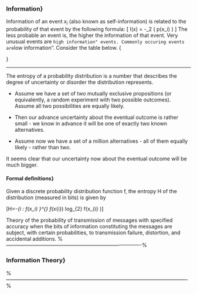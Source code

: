 


### Information}

Information of an event $x_i$ (also known as self-information) is related to the probability of that event by the following formula:
\[  I(x) = -\mbox{log}_2 \left( p(x_i) \right) \]
The less probable an event is, the higher the information of that event. Very unusual events are ``high information" events. Commonly occuring events are ``low information". Consider the table below.
{

\begin{center}
\begin{tabular}{|r|r|}
\hline $p(x_i)$	&	$I(x_i)$	<br> \hline
0.00001	&	16.609640000	<br> \hline
0.0001	&	13.287712000	<br> \hline
0.001	&	9.965784000	<br> \hline
0.01	&	6.643856000	<br> \hline
0.1	&	3.321928000	<br> \hline
0.2	&	2.321928000	<br> \hline
0.4	&	1.321928100	<br> \hline
0.5	&	1.000000000	<br> \hline
0.6	&	0.736965600	<br> \hline
0.7	&	0.514573200	<br> \hline
0.8	&	0.321928090	<br> \hline
0.9	&	0.152003090	<br> \hline
0.95	&	0.074000580	<br> \hline
0.99	&	0.014499570	<br> \hline
0.99999	&	0.000014427	<br> \hline
0.9999999	&	0.000000144	<br> \hline
\end{tabular} 
\end{center}
}



----------------------------------------------
\subsection*{Entropy}

The entropy of a probability distribution is a number that describes the degree of uncertainty or disorder the distribution represents.



*  Assume we have a set of two mutually exclusive propositions (or equivalently, a random experiment with two possible outcomes). Assume all two possibilities are equally likely.

*  Then our advance uncertainty about the eventual outcome is rather small - we know in advance it will be one of exactly two known alternatives.

*  Assume now we have a set of a million alternatives - all of them equally likely - rather than two.

It seems clear that our uncertainty now about the eventual outcome will be much bigger.

#### Formal definitions}

Given a discrete probability distribution function f, the entropy H of the distribution (measured in bits) is given by 

\[H=-\sum_{\forall i : f(x_i) \ne 0}^{} f(x_{i}) log_{2} f(x_{i} )\]
\subsection*{Mutual Information}

Theory of the probability of transmission of messages with specified accuracy when the bits of information constituting the messages are subject, with certain probabilities, to transmission failure, distortion, and accidental additions.
%-------------------------------------------------------------------------------%

### Information Theory}
\begin{itemize}\item 
The fundamental quantities of information theory entropy, relative
entropy, and mutual information are defined as functionals of
probability distributions.
*  In turn, they characterize the behavior
of long sequences of random variables and allow us to estimate the
probabilities of rare events (large deviation theory) and to find
the best error exponent in hypothesis tests.
*  

The initial questions treated by information theory lay in the
areas of data compression and transmission. The answers are
quantities such as entropy and mutual information, which are
functions of the probability distributions that underlie the
process of communication. 
*  A few definitions will aid the initial
discussion. We repeat these definitions in Chapter 2. The entropy
of a random variable X with a probability mass function p(x) is
defined by $H(X) = -\sum x p(x) log2 p(x)$. 



%-------------------------------------------------------------------------------%

We use logarithms to base 2. The entropy will then be measured in
bits. The entropy is a measure of the average uncertainty in the
random variable. It is the number of bits on average required to
describe the random variable.


%-------------------------------------------------------------------------------%

### Example}Consider a random variable that has a
uniform distribution over 32 outcomes. To identify an outcome, we
need a label that takes on 32 different values. Thus, 5-bit
strings suffice as labels. The entropy of this random variable is
$H(X) = - \sum p(i) log p(i) = log 32 = 5 bits$, (1.2) which
agrees with the number of bits needed to describe X. In this case,
all the outcomes have representations of the same length.





%-----------------------------------------------------------------------------------------------%
{
	### Information Entrophy}
	Entropy is the uncertainty of a single random variable. We can
	define conditional entropy $H(X|Y)$, which is the entropy of a
	random variable conditional on the knowledge of another random
	variable. The reduction in uncertainty due to another random
	variable is called the mutual information.

	Information entropy is a measure of the uncertainty associated
	with a random variable. The term by itself in this context usually
	refers to the Shannon entropy, which quantifies, in the sense of
	an expected value, the information contained in a message, usually
	in units such as bits.
	
	The Shannon entropy is denoted by $H(X)$ and is defined as
	\begin{equation}
	H(X) =   - \sum_{i=1}^np(x_i)\log_b p(x_i).
	\end{equation}

### Example}
	
	A source language has 5 symbols A, B, C, D and E.  The associated
	probabilities of these symbols are 0.35, 0.25, 0.20, 0.10 and
	0.10, respectively.
	
	
		*  Calculate the entropy of the source language. *  Define a
		Huffman binary code for the source language. *  Calculate the
		efficiency of this code.
	
}


### Information Theory}

Information theory provides a quantitative measure of the information contained in message signal and allows us to determine the capacity of a communication system to transfer this information from source to destination. <br> <br><br> ln this part of the course, we will explore some basic ideas involved in information theory and source coding.




*  Information theory is a process that focuses on the task of quantifying information. 
*  The quantification of information is achieved by identifying viable methods of compressing and communicating data without causing 
and degradation in the integrity of the data. 
*  Information theory can be utilized in a number of different fields, including quantum computing, 
data analysis and cryptography.




*  The origin of modern informational theory is usually attributed to Claude E. Shannon.
*  His work A Mathematical Theory of Communication, first published in 1948, 
lays the foundation for the quantification and compression of data into viable units that may be stored for easy retrieval later. 
*  His basic approach provided the tools necessary to enhance the efficiency of early mainframe computer systems, and translated easily into 
the advent of desktop computers during the decade of the 1970’s.


*  As a branch of both electrical engineering and applied mathematics, information theory seeks to uncover the most efficient 
methods of conveying data, within the limits inherent in the data proper. *  The idea is to ensure that the mass transit of data does 
not in any way decrease the quality, even if the data is compressed in some manner. 

*  Ideally, the data can be restored to its original form upon reaching its destination. 
*  In some cases, however, the goal is to allow data in one form to be converted for mass transmission, 
received at the point of termination, and easily converted into a format other than the original without losing any of the transmitted information.
<p>



### What is Information?}

 *   What is meant by the ``information" contained in an event?
*  If we are formally to defined a quantitative measure of information contained in an event, this measure should have some intuitive properties such as:
 *  [1.] Information contained in events ought to be defined in terms of some measure of the uncertainty of the events.
*  [2.] Less certain events ought to contain more information than more certain events.
*  [3.] The information of unrelated / independent events taken as a single event should equal the sum of the information of the unrelated events.
<p>

*  A natural measure of the uncertainty of an event is the probability of $A$ denoted $P(A)$.
<p>

#### 1) Information sources:}

An information source is an object that produces an event, the outcome of which is selected at
random according to a probability distribution.  <br> <br><br> A practical source in a communication system is a
device that produces messages, and it can be either analog or discrete (we deal mainly
with the discrete sources, since analog sources can be transformed to discrete sources) <br> <br><br> A discrete information source is a
source that has only a finite set of symbols as possible outputs. The set of source symbols is called the
\textbf{\emph{source alphabet}}, and the elements of the set are called \textbf{\emph{ symbols}} or \textbf{\emph{letters}}.

-------------------------------------------------------------------------------------------------------%

### Memory}
 *  Information sources can be classified as having memory or being memoryless.
*  A source with
memory is one for which a current symbol depends on the previous symbols.\item A memoryless source is
one for which each symbol produced is independent of the previous symbols.

*  A discrete memoryless sources (DMS) can be characterized by the list of the symbols, the
probability assignment to these symbols, and the specification of the rate of generating these symbols by the source.\end{itemize}


%----------------------------------------------------------------------------------------------------------%

